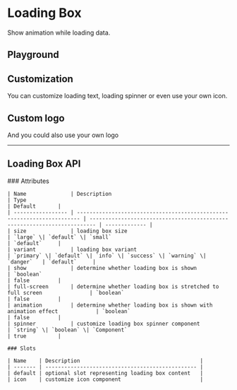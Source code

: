 
<Meta of={LoadingBoxStories} />

# Loading Box

Show animation while loading data.

<Canvas of={LoadingBoxStories.Component} />

## Playground

<Controls of={LoadingBoxStories.Component} />

## Customization

You can customize loading text, loading spinner or even use your own icon.

<Canvas
	withToolbar={true}
	of={LoadingBoxStories.WithIcon}
/>

## Custom logo

And you could also use your own logo

<Canvas
	withToolbar={true}
	of={LoadingBoxStories.CustomLogo}
/>

---

## Loading Box API

<div style={{ marginTop: '30px' }}>
	### Attributes

    | Name              | Description                                                             | Type                                                                     | Default       |
    | ----------------- | ----------------------------------------------------------------------- | ------------------------------------------------------------------------ | ------------- |
    | size              | loading box size                                                        | `large` \| `default` \| `small`                                          | `default`     |
    | variant           | loading box variant                                                     | `primary` \| `default` \| `info` \| `success` \| `warning` \| `danger`   | `default`     |
    | show              | determine whether loading box is shown                                  | `boolean`                                                                | false         |
    | full-screen       | determine whether loading box is stretched to full screen               | `boolean`                                                                | false         |
    | animation         | determine whether loading box is shown with animation effect            | `boolean`                                                                | false         |
    | spinner           | customize loading box spinner component                                 | `string` \| `boolean` \| `Component`                                     | true          |

    ### Slots

    | Name    | Description                                      |
    | ------- | ------------------------------------------------ |
    | default | optional slot representing loading box content   |
    | icon    | customize icon component                         |

</div>
